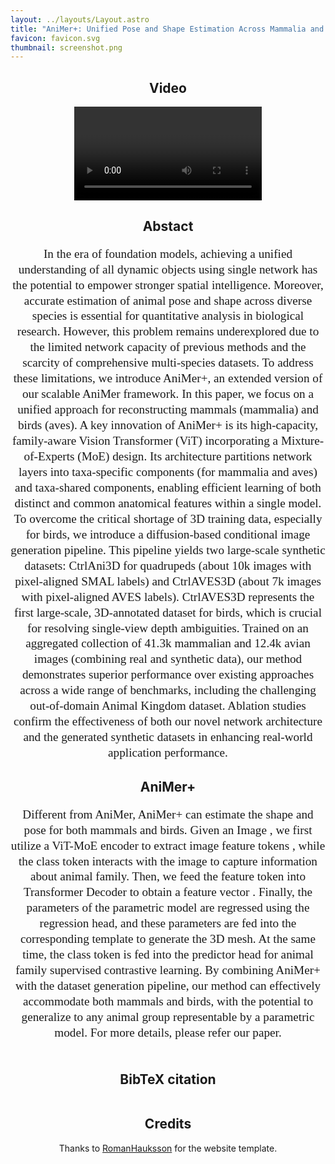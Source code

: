 ```yaml
---
layout: ../layouts/Layout.astro
title: "AniMer+: Unified Pose and Shape Estimation Across Mammalia and Aves via Family-Aware Transformer"
favicon: favicon.svg
thumbnail: screenshot.png
---
```







<Header
  title={frontmatter.title}
  authors={[
    {
      name: "Jin Lyu",
      notes: ["*", "1"],
      "url": "https://animerplus.github.io/",
    },
    {
      name: "Liang An",
      notes: ["*", "2"],
      "url": "https://anl13.github.io/",
    },
    {
      name: "Li Lin",
      notes: ["1"],
      "url": "https://animerplus.github.io/",
    },
    {
      name: "Pujin Cheng",
      notes: ["1"],
      "url": "https://animerplus.github.io/",
    },
    {
      name: "Yebin Liu",
      notes: ["†", "2"],
      "url": "https://liuyebin.com/",
    },
    {
      name: "Xiaoying Tang",
      notes: ["†", "1"],
      "url": "https://animerplus.github.io/",
    },
  ]}
  institutions={[
    {
      name: "Southern University of Science and Technology",
      notes: ["1"],
    },
    {
      name: "Tsinghua University",
      notes: ["2"],
    },
  ]}
  conference="Arxiv"
  notes={[
    {
      symbol: "*",
      text: "Equal Contribution",
    },
    {
      symbol: "†",
      text: "Corresponding Author",
    },
  ]}
  links={[
    /*{
      name: "Paper",
      url: "https://luoxue-star.github.io/AniMer_project_page/",
      icon: "fa-solid:file-pdf",
    },*/
    {
      name: "arXiv",
      url: "https://animerplus.github.io/",
      icon: "academicons:arxiv",
    },
    {
      name: "Code",
      url: "https://github.com/AniMerPlus/AniMerPlus",
      icon: "mdi:github",
    },
    {
      name: "Hugging Face Demo",
      url: "https://huggingface.co/spaces/luoxue-star/AniMerPlus",
      icon: "logos:hugging-face-icon"
    },
    {
      name: "CVPR Version",
      url: "https://luoxue-star.github.io/AniMer_project_page/",
      icon: "foundation:previous"
    }
  ]}
  />

<HighlightedSection color="#ffffff">
<h2>Video</h2>
<Video source={SupplementaryVideo} />
</HighlightedSection>

<HighlightedSection color="#ffffff">
  <h2>Abstact</h2>
  <p style="font-family: 'Times New Roman', Times, serif; font-size: 1.2rem; line-height: 1.3;">In the era of foundation models, achieving a unified understanding of all dynamic objects using single network has the potential to empower stronger spatial intelligence.
  Moreover, accurate estimation of animal pose and shape across diverse species is essential for quantitative analysis in biological research. 
  However, this problem remains underexplored due to the limited network capacity of previous methods and the scarcity of comprehensive multi-species datasets. 
  To address these limitations, we introduce AniMer+, an extended version of our scalable AniMer framework. 
  In this paper, we focus on a unified approach for reconstructing mammals (mammalia) and birds (aves). 
  A key innovation of AniMer+ is its high-capacity, family-aware Vision Transformer (ViT) incorporating a Mixture-of-Experts (MoE) design. 
  Its architecture partitions network layers into taxa-specific components (for mammalia and aves) and taxa-shared components, enabling efficient learning of both distinct and common anatomical features within a single model. 
  To overcome the critical shortage of 3D training data, especially for birds, we introduce a diffusion-based conditional image generation pipeline. 
  This pipeline yields two large-scale synthetic datasets: CtrlAni3D for quadrupeds (about 10k images with pixel-aligned SMAL labels) and CtrlAVES3D (about 7k images with pixel-aligned AVES labels). CtrlAVES3D represents the first large-scale, 
  3D-annotated dataset for birds, which is crucial for resolving single-view depth ambiguities. 
  Trained on an aggregated collection of 41.3k mammalian and 12.4k avian images (combining real and synthetic data), 
  our method demonstrates superior performance over existing approaches across a wide range of benchmarks, including the challenging out-of-domain Animal Kingdom dataset. 
  Ablation studies confirm the effectiveness of both our novel network architecture and the generated synthetic datasets in enhancing real-world application performance.</p>
</HighlightedSection>

<HighlightedSection color="#ffffff">
  <h2>AniMer+</h2>
  <p style="font-family: 'Times New Roman', Times, serif; font-size: 1.2rem; line-height: 1.3;"> Different from AniMer, AniMer+ can estimate the shape and pose for both mammals and birds.
    Given an Image <LaTeX inline formula="I \in \mathbb{R}^{H \times W \times 3}"/>, 
    we first utilize a ViT-MoE encoder to extract image feature tokens <LaTeX inline formula="\mathbf{F} \in \mathbb{R}^{192 \times 1280}"/>, 
    while the class token interacts with the image to capture information about animal family. 
    Then, we feed the feature token <LaTeX inline formula="\mathbf{F}"/> into Transformer Decoder to obtain a feature vector <LaTeX inline formula="\boldsymbol{f} \in \mathbb{R}^{1 \times 1280}"/>.
    Finally, the parameters of the parametric model are regressed using the regression head, and these parameters are fed into the corresponding template to generate the 3D mesh.
    At the same time, the class token is fed into the predictor head for animal family supervised contrastive learning. 
    By combining AniMer+ with the dataset generation pipeline, our method can effectively accommodate both mammals and birds, with the potential to generalize to any animal group
    representable by a parametric model. For more details, please refer our paper.</p>
  <Figure>
      <Image source={pipeline} altText="" />
  </Figure>
</HighlightedSection>

## BibTeX citation
```bibtex

```

## Credits
Thanks to [RomanHauksson](https://github.com/RomanHauksson/academic-project-astro-template) for the website template.